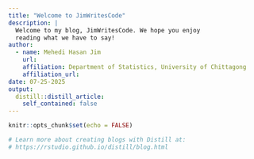 ```yaml
---
title: "Welcome to JimWritesCode"
description: |
  Welcome to my blog, JimWritesCode. We hope you enjoy 
  reading what we have to say!
author:
  - name: Mehedi Hasan Jim 
    url: 
    affiliation: Department of Statistics, University of Chittagong
    affiliation_url: 
date: 07-25-2025
output:
  distill::distill_article:
    self_contained: false
---
```


```r
knitr::opts_chunk$set(echo = FALSE)

# Learn more about creating blogs with Distill at:
# https://rstudio.github.io/distill/blog.html

```



